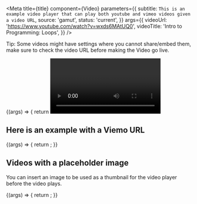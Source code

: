 


<Meta
  title={title}
  component={Video}
  parameters={{
    subtitle: `This is an example video player that can play both youtube and vimeo videos
given a video URL`,
    source: 'gamut',
    status: 'current',
  }}
  args={{
    videoUrl: 'https://www.youtube.com/watch?v=wxds6MAtUQ0',
    videoTitle: 'Intro to Programming: Loops',
  }}
/>

Tip: Some videos might have settings where you cannot share/embed them, make sure to check the video URL before making the Video go live.

<Canvas>
  <Story name="Video">
    {(args) => {
      return <Video {...args} />;
    }}
  </Story>
</Canvas>

## Here is an example with a Viemo URL

<Canvas>
  <Story name="Vimeo video URL">
    {(args) => {
      return <VimeoVideo {...args} />;
    }}
  </Story>
</Canvas>

## Videos with a placeholder image

You can insert an image to be used as a thumbnail for the video player before the video plays.

<Canvas>
  <Story name="Video with placeholder">
    {(args) => {
      return <VideoWithPlaceholder {...args} />;
    }}
  </Story>
</Canvas>

<PropsTable story="Video" />
